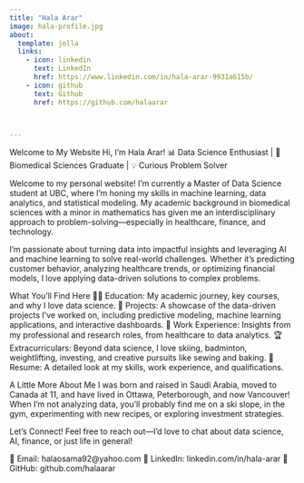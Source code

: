 ```yaml
---
title: "Hala Arar"
image: hala-profile.jpg
about:
  template: jolla
  links:
    - icon: linkedin
      text: LinkedIn
      href: https://www.linkedin.com/in/hala-arar-9931a615b/
    - icon: github
      text: Github
      href: https://github.com/halaarar



---
```


Welcome to My Website
Hi, I'm Hala Arar!
📊 Data Science Enthusiast | 🧬 Biomedical Sciences Graduate | 💡 Curious Problem Solver

Welcome to my personal website! I'm currently a Master of Data Science student at UBC, where I’m honing my skills in machine learning, data analytics, and statistical modeling. My academic background in biomedical sciences with a minor in mathematics has given me an interdisciplinary approach to problem-solving—especially in healthcare, finance, and technology.

I’m passionate about turning data into impactful insights and leveraging AI and machine learning to solve real-world challenges. Whether it’s predicting customer behavior, analyzing healthcare trends, or optimizing financial models, I love applying data-driven solutions to complex problems.

What You'll Find Here
🧑‍🎓 Education: My academic journey, key courses, and why I love data science.
📂 Projects: A showcase of the data-driven projects I’ve worked on, including predictive modeling, machine learning applications, and interactive dashboards.
💼 Work Experience: Insights from my professional and research roles, from healthcare to data analytics.
🏆 Extracurriculars: Beyond data science, I love skiing, badminton, weightlifting, investing, and creative pursuits like sewing and baking.
📄 Resume: A detailed look at my skills, work experience, and qualifications.

A Little More About Me
I was born and raised in Saudi Arabia, moved to Canada at 11, and have lived in Ottawa, Peterborough, and now Vancouver! When I’m not analyzing data, you’ll probably find me on a ski slope, in the gym, experimenting with new recipes, or exploring investment strategies.

Let’s Connect!
Feel free to reach out—I'd love to chat about data science, AI, finance, or just life in general!

📧 Email: halaosama92@yahoo.com
🔗 LinkedIn: linkedin.com/in/hala-arar
🐙 GitHub: github.com/halaarar

